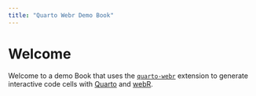 ```yaml
---
title: "Quarto Webr Demo Book"
---
```


# Welcome

Welcome to a demo Book that uses the [`quarto-webr`](https://github.com/coatless/quarto-webr) extension to generate interactive code cells with [Quarto](https://quarto.org) and [webR](https://docs.r-wasm.org/webr/latest/).
